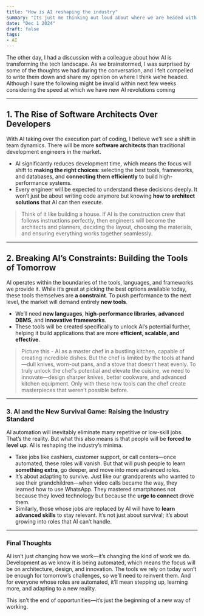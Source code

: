 ```yaml
---
title: "How is AI reshaping the industry"
summary: "Its just me thinking out loud about where we are headed with AI. A mix of observations, speculations, and a genuine curiosity about the future"
date: "Dec 1 2024"
draft: false
tags:
- AI
---
```


The other day, I had a discussion with a colleague about how AI is transforming the tech landscape. As we brainstormed, I was surprised by some of the thoughts we had during the conversation, and I felt compelled to write them down and share my opinion on where I think we’re headed. Although I sure the following might be invalid within next few weeks considering the speed at which we have new AI revolutions coming

---

## 1. The Rise of Software Architects Over Developers

With AI taking over the execution part of coding, I believe we’ll see a shift in team dynamics. There will be more **software architects** than traditional development engineers in the market.

- AI significantly reduces development time, which means the focus will shift to **making the right choices**: selecting the best tools, frameworks, and databases, and **connecting them efficiently** to build high-performance systems.
- Every engineer will be expected to understand these decisions deeply. It won’t just be about writing code anymore but knowing **how to architect solutions** that AI can then execute.

> Think of it like building a house. If AI is the construction crew that follows instructions perfectly, then engineers will become the architects and planners, deciding the layout, choosing the materials, and ensuring everything works together seamlessly.
> 

---

## 2. Breaking AI’s Constraints: Building the Tools of Tomorrow

AI operates within the boundaries of the tools, languages, and frameworks we provide it. While it’s great at picking the best options available today, these tools themselves are **a constraint**. To push performance to the next level, the market will demand entirely **new tools**.

- We’ll need **new languages**, **high-performance libraries**, **advanced DBMS**, and **innovative frameworks**.
- These tools will be created specifically to unlock AI’s potential further, helping it build applications that are more **efficient, scalable, and effective**.

> Picture this - AI as a master chef in a bustling kitchen, capable of creating incredible dishes. But the chef is limited by the tools at hand—dull knives, worn-out pans, and a stove that doesn’t heat evenly. To truly unlock the chef’s potential and elevate the cuisine, we need to innovate—design sharper knives, better cookware, and advanced kitchen equipment. Only with these new tools can the chef create masterpieces that weren’t possible before.
> 

---

### 3. AI and the New Survival Game: Raising the Industry Standard

AI automation will inevitably eliminate many repetitive or low-skill jobs. That’s the reality. But what this also means is that people will be **forced to level up**. AI is reshaping the industry’s minima.

- Take jobs like cashiers, customer support, or call centers—once automated, these roles will vanish. But that will push people to learn **something extra**, go deeper, and move into more advanced roles.
- It’s about adapting to survive. Just like our grandparents who wanted to see their grandchildren—when video calls became the way, they learned how to use WhatsApp. They mastered smartphones not because they loved technology but because the **urge to connect** drove them.
- Similarly, those whose jobs are replaced by AI will have to **learn advanced skills** to stay relevant. It’s not just about survival; it’s about growing into roles that AI can’t handle.

---

### Final Thoughts

AI isn’t just changing how we work—it’s changing the kind of work we do. Development as we know it is being automated, which means the focus will be on architecture, design, and innovation. The tools we rely on today won’t be enough for tomorrow’s challenges, so we’ll need to reinvent them. And for everyone whose roles are automated, it’ll mean stepping up, learning more, and adapting to a new reality.

This isn’t the end of opportunities—it’s just the beginning of a new way of working.